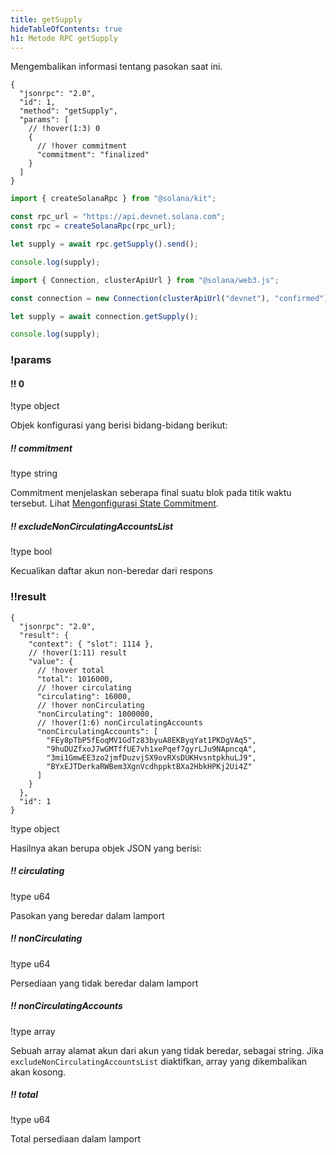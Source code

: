 ```yaml
---
title: getSupply
hideTableOfContents: true
h1: Metode RPC getSupply
---
```


Mengembalikan informasi tentang pasokan saat ini.

<APIMethod>

```jsonc !!request curl
{
  "jsonrpc": "2.0",
  "id": 1,
  "method": "getSupply",
  "params": [
    // !hover(1:3) 0
    {
      // !hover commitment
      "commitment": "finalized"
    }
  ]
}
```

```ts !!request title="Kit"
import { createSolanaRpc } from "@solana/kit";

const rpc_url = "https://api.devnet.solana.com";
const rpc = createSolanaRpc(rpc_url);

let supply = await rpc.getSupply().send();

console.log(supply);
```

```ts !!request title="web3.js"
import { Connection, clusterApiUrl } from "@solana/web3.js";

const connection = new Connection(clusterApiUrl("devnet"), "confirmed");

let supply = await connection.getSupply();

console.log(supply);
```

### !params

#### !! 0

!type object

Objek konfigurasi yang berisi bidang-bidang berikut:

##### !! commitment

!type string

Commitment menjelaskan seberapa final suatu blok pada titik waktu tersebut.
Lihat [Mengonfigurasi State Commitment](/docs/rpc#configuring-state-commitment).

##### !! excludeNonCirculatingAccountsList

!type bool

Kecualikan daftar akun non-beredar dari respons

### !!result

```jsonc !response
{
  "jsonrpc": "2.0",
  "result": {
    "context": { "slot": 1114 },
    // !hover(1:11) result
    "value": {
      // !hover total
      "total": 1016000,
      // !hover circulating
      "circulating": 16000,
      // !hover nonCirculating
      "nonCirculating": 1000000,
      // !hover(1:6) nonCirculatingAccounts
      "nonCirculatingAccounts": [
        "FEy8pTbP5fEoqMV1GdTz83byuA8EKByqYat1PKDgVAq5",
        "9huDUZfxoJ7wGMTffUE7vh1xePqef7gyrLJu9NApncqA",
        "3mi1GmwEE3zo2jmfDuzvjSX9ovRXsDUKHvsntpkhuLJ9",
        "BYxEJTDerkaRWBem3XgnVcdhppktBXa2HbkHPKj2Ui4Z"
      ]
    }
  },
  "id": 1
}
```

!type object

Hasilnya akan berupa objek JSON yang berisi:

##### !! circulating

!type u64

Pasokan yang beredar dalam lamport

##### !! nonCirculating

!type u64

Persediaan yang tidak beredar dalam lamport

##### !! nonCirculatingAccounts

!type array

Sebuah array alamat akun dari akun yang tidak beredar, sebagai string. Jika
`excludeNonCirculatingAccountsList` diaktifkan, array yang dikembalikan akan
kosong.

##### !! total

!type u64

Total persediaan dalam lamport

</APIMethod>
